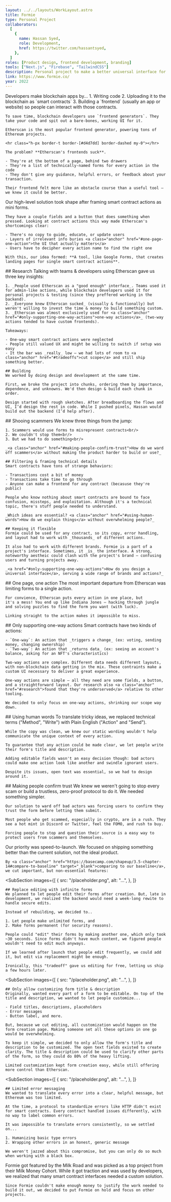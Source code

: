 ```yaml
---
layout: ../../layouts/WorkLayout.astro
title: Formie
type: Personal Project
collaborators:
  [
    {
      name: Hassan Syed,
      role: Development,
      href: https://twitter.com/hassantsyed,
    },
  ]
roles: [Product design, frontend development, branding]
tools: ["Next.js", "Firebase", "TailwindCSS"]
description: Personal project to make a better universal interface for smart contracts.
link: https://www.formie.co/
year: 2022
---
```



<Section title="Problem">
  <SubSection
    images={[
      { 
        src: "/work/formie/annotated-etherscan-page.png", 
        alt: "Etherscan's interface for smart contract actions",
      }
    ]}
  >
    Developers make blockchain apps by...
    1. Writing code
    2. Uploading it to the blockchain as `smart contracts`
    3. Building a `frontend` (usually an app or website) so people can interact with those contracts.

    To save time, blockchain developers use `frontend generators`. They take your code and spit out a bare-bones, working UI for it.

    Etherscan is the most popular frontend generator, powering tons of Ethereum projects.

    <hr class="h-px border-t border-[#d4d7dd] border-dashed my-0"></hr>

    The problem? **Etherscan's frontends suck**.

    - They're at the bottom of a page, behind two drawers
    - They're a list of technically-named forms for every action in the code
    - They don't give any guidance, helpful errors, or feedback about your transaction.

    Their frontend felt more like an obstacle course than a useful tool — we knew it could be better.

  </SubSection>
</Section>

<Section title="Idea">
  <SubSection
    images={[
      { 
        src: "/work/formie/first-idea-for-form-builder.png", 
        alt: "First sketch of form builder UI",
      }
    ]}
  > 
    Our high-level solution took shape after framing smart contract actions as mini forms.
    
    They have a couple fields and a button that does something when pressed. Looking at contract actions this way made Etherscan's shortcomings clear:

    - There's no copy to guide, educate, or update users
    - Layers of irrelevant info buries <a class="anchor" href="#one-page-one-action">the UI that actually matters</a>
    - Users have to decipher every action name to find the right one

    With this, our idea formed: **A tool, like Google Forms, that creates landing pages for single smart contract actions**.

  </SubSection>
</Section>

<Section title="Process">
  <SubSection
    images={[
      { 
        src: "/work/formie/process/chunks.png", 
        alt: "Work chunks, sequenced in FigJam",
      },
      { 
        src: "/work/formie/process/flow.png", 
        alt: "First breadboard flow",
      },
      { 
        src: "/work/formie/process/sketch.png", 
        alt: "Sketch of form page's header",
      },
    ]} 
    isUsingCarouselle={true}
  >
    ## Research
    Talking with teams & developers using Etherscan gave us three key insights:

    1. _People used Etherscan as a "good enough" interface_. Teams used it for admin-like actions, while blockchain developers used it for personal projects & testing (since they preffered working in the backend).
    2. _Everyone knew Etherscan sucked_ (visually & functionally) but weren't willing to invest the time & money to build something custom.
    3. _Etherscan was almost exclusively used for <a class="anchor" href="#only-supporting-one-way-actions">one-way actions</a>_ (two-way actions tended to have custom frontends).

    Takeaways:

    - One-way smart contract actions were neglected
    - People still valued UX and might be willing to switch if setup was easy
    - It the bar was _really_ low — we had lots of room to <a class="anchor" href="#tradeoffs">cut scope</a> and still ship something better.

    ## Building
    We worked by doing design and development at the same time.

    First, we broke the project into chunks, ordering them by importance, dependence, and unknowns. We'd then design & build each chunk in order.

    Design started with rough sketches. After breadboarding the flows and UI, I’d design the rest in code. While I pushed pixels, Hassan would build out the backend (I’d help after).

  </SubSection>
</Section>

<Section title="Challenges">
  <SubSection
    images={[
      { 
        src: "/placeholder.png", 
        alt: "...",
      },
    ]} 
  >
    ## Shooing scammers
    We knew three things from the jump:
    
    1. Scammers would use forms to misrepresent contracts<br/>
    2. We couldn't stop them<br/>
    3. But we had to do something<br/>

    _<a class="anchor" href="#making-people-confirm-trust">How do we ward off scammers</a> without making the product harder to build or use?_

    ## Filtering & framing technical details
    Smart contracts have tons of strange behaviors:

    - Transactions cost a bit of money
    - Transactions take time to go through
    - Anyone can make a frontend for any contract (becasuse they're public)

    People who know nothing about smart contracts are bound to face confusion, missteps, and exploitation. Although it's a technical topic, there's stuff people needed to understand.

    _Which ideas are essential? <a class="anchor" href="#using-human-words">How do we explain things</a> without overwhelming people?_

    ## Keeping it flexible
    Formie could be used for any contract, so its copy, error handling, and layout had to work with _thousands_ of different actions.

    It also had to work with different brands. Formie is a part of a project's interface. Sometimes, it _is_ the interface. A strong, noteworthy aestheic could clash with the project's brand — confusing users and turning projects away.

    _<a href="#only-supporting-one-way-actions">How do you design a universal interface</a>, serving a wide range of brands and actions?_

  </SubSection>
</Section>

<Section title="Key Decisions">
  <SubSection
    images={[
      { 
        src: "/work/formie/decisions/one-page.png", 
        alt: "Form for Uniswap's Delegate action",
      },
    ]} 
  >
    ## One page, one action
    The most important departure from Etherscan was limiting forms to a single
    action.
    
    For convience, Etherscan puts every action in one place, but
    it's a mess! You end up like Indiana Jones — hacking through jungle and solving puzzles to find the form you want (with luck).

    Linking straight to the action makes it impossible to miss.

  </SubSection>
  <SubSection
    images={[
      { 
        src: "/work/formie/decisions/one-way-actions.png", 
        alt: "UI for picking a form's action",
      },
    ]} 
  >
    ## Only supporting one-way actions
    Smart contracts have two kinds of actions: 
    
    - `One-way`: An action that _triggers a change_ (ex: voting, sending money, changing ownership) 
    - `Two-way`: An action that _returns data_ (ex: seeing an account's balance, asking for an NFT's characteristics) 
    
    Two-way actions are complex. Different data needs different layouts, with non-blockchain data getting in the mix. These contraints make a custom UI necessary to deliver a great experience.

    One-way actions are simple — all they need are some fields, a button, and a straightforward layout. Our research also <a class="anchor" href="#research">found that they're underserved</a> relative to other tooling.

    We decided to only focus on one-way actions, shrinking our scope way down.

  </SubSection>
  <SubSection
    images={[
      { 
        src: "/work/formie/decisions/words/title-and-description.png", 
        alt: "UI for editing title & description",
      },
    ]} 
  >
    ## Using human words
    To translate tricky ideas, we replaced technical terms ("Method", "Write") with Plain English ("Action" and "Send").

    While the copy was clean, we knew our static wording wouldn't help communicate the unique context of every action.

    To guarantee that any action could be made clear, we let people write their form's title and description.

    Adding editable fields wasn't an easy decision though: bad actors could make one action look like another and swindle ignorant users.

    Despite its issues, open text was essential, so we had to design around it.

  </SubSection>
  <SubSection
    images={[
      { 
        src: "/work/formie/decisions/trust.png", 
        alt: "Confirmation checkbox at the end of every form",
      },
    ]} 
  >
    ## Making people confirm trust
    We knew we weren't going to stop every scam or build a trustless, zero-proof protocol to do it. We needed something simpler.

    Our solution to ward off bad actors was forcing users to confirm they trust the form before letting them submit.

    Most people who get scammed, especially in crypto, are in a rush. They see a hot mint in Discord or Twitter, feel the FOMO, and rush to buy.

    Forcing people to stop and question their source is a easy way to protect users from scammers and themselves.

  </SubSection>
</Section>

<Section title="Tradeoffs">
  <SubSection>
    Our priority was speed-to-launch. We focused on shipping something better than the current solution, not the ideal product.
    
    By <a class="anchor" href="https://basecamp.com/shapeup/3.5-chapter-14#compare-to-baseline" target="_blank">comparing to our baseline</a>, we cut important, but non-essential features:
  </SubSection>

  <SubSection
    images={[
      { 
        src: "/placeholder.png", 
        alt: "...",
      },
    ]} 
  >
    ## Replace editing with infinite forms
    We planned to let people edit their forms after creation. But, late in development, we realized the backend would need a week-long rewite to handle secure edits.

    Instead of rebuilding, we decided to..

    1. Let people make unlimited forms, and
    2. Make forms permanent (for security reasons).

    People could "edit" their forms by making another one, which only took ~30 seconds. Since forms didn't have much content, we figured people wouldn't need to edit much anyways.

    If we learned after launch that people edit frequently, we could add it, but edit via replacement might be enough.

    Ironically, this "tradeoff" gave us editing for free, letting us ship a few hours later.

  </SubSection>
  
  <SubSection
    images={[
      { 
        src: "/placeholder.png", 
        alt: "...",
      },
    ]} 
  >
    ## Only allow customizing form title & description
    Originally, wanted every part of a form to be editable. On top of the title and description, we wanted to let people customize...

    - Field titles, descriptions, placeholders
    - Error messages
    - Button label, and more.

    But, because we cut editing, all customization would happen on the form creation page. Making someone set all these options in one go would be overwhelming.

    To keep it simple, we decided to only allow the form's title and description to be customized. The open text fields existed to create clarity. The title & description could be used to clarify other parts of the form, so they could do 80% of the heavy lifting.

    Limited customization kept form creation easy, while still offering more control than Etherscan.

  </SubSection>

  <SubSection
    images={[
      { 
        src: "/placeholder.png", 
        alt: "...",
      },
    ]} 
  >
    ## Limited error messaging
    We wanted to translate every error into a clear, helpful message, but Ethereum was too limited.

    At the time, a protocol to standardize errors like HTTP didn't exist for smart contracts. Every contract handled issues differently, with no way to label common errors.

    It was impossible to translate errors consistently, so we settled on...

    1. Humanizing basic type errors
    2. Wrapping other errors in an honest, generic message

    We weren't jazzed about this compromise, but you can only do so much when working with a black box.

  </SubSection>
</Section>

<Section title="Result">
  <SubSection>
    Formie got featured by the Milk Road and was picked as a top project from their Milk Money Cohort. While it got traction and was used by developers, we realized that many smart contract interfaces needed a custom solution.

    Since Formie couldn't make enough money to justify the work needed to build it out, we decided to put Formie on hold and focus on other projects.

  </SubSection>
</Section>

